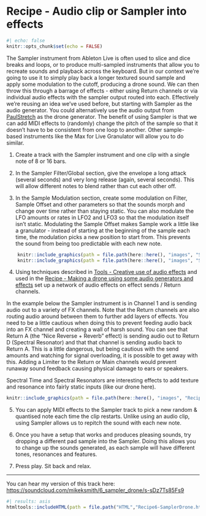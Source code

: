 # Recipe - Audio clip or Sampler into effects {#Chapter-020-Recipe-Sampler_drone}

```r
#| echo: false
knitr::opts_chunk$set(echo = FALSE)
```
  
The Sampler instrument from Ableton Live is often used to slice and dice breaks
and loops, or to produce multi-sampled instruments that allow you to recreate
sounds and playback across the keyboard. But in our context we're going to use
it to simply play back a longer textured sound sample and apply some modulation
to the cutoff, producing a drone sound. We can then throw this through a barrage
of effects - either using Return channels or via individual audio effects with
the sampler output routed into each. Effectively we're reusing an idea we've
used before, but starting with Sampler as the audio generator. You could
alternatively use the audio output from 
[PaulStretch](#Chapter-016-Tools-PaulStretch)
as the drone generator. The
benefit of using Sampler is that we can add MIDI effects to (randomly) change
the pitch of the sample so that it doesn't have to be consistent from one loop
to another. Other sample-based instruments like the Max for Live Granulator will allow you to do
similar.

1.  Create a track with the Sampler instrument and one clip with a single note of 8 or 16 bars.

2.  In the Sampler Filter/Global section, give the envelope a long attack
(several seconds) and very long release (again, several seconds). This will
allow different notes to blend rather than cut each other off.

3.  In the Sample Modulation section, create some modulation on Filter, Sample
Offset and other parameters so that the sounds morph and change over time rather
than staying static. You can also modulate the LFO amounts or rates in LFO2 and
LFO3 so that the modulation itself isn't static. Modulating the Sample Offset
makes Sample work a little like a granulator - instead of starting at the
beginning of the sample each time, the modulation picks a new position to start
from. This prevents the sound from being too predictable with each new note.

```r
    knitr::include_graphics(path = file.path(here::here(), "images", "Sampler_Drone_Global.png"))
    knitr::include_graphics(path = file.path(here::here(), "images", "Sampler_Drone_Modulation.png"))
```

4.  Using techniques described in 
[Tools - Creative use of audio effects](#Chapter-015-Tools-Audio_Effects)
 and used in the
[Recipe - Making a drone using some audio generators and effects](#Chapter-017-Recipe-Audio_generators_drone)
 set up a network of audio effects on effect
sends / Return channels.

In the example below the Sampler instrument is in Channel 1 and is sending audio
out to a variety of FX channels. Note that the Return channels are also routing
audio around between them to further add layers of effects. You need to be a
little cautious when doing this to prevent feeding audio back into an FX channel
and creating a wall of harsh sound. You can see that Return A (the "Nice Reverse
+ Reverb" effect) is sending audio out to Return D (Spectral Resonator) and that
that channel is sending audio back to Return A. This is a little dangerous, but
being cautious with the send amounts and watching for signal overloading, it is
possible to get away with this. Adding a Limiter to the Return or Main channels would prevent runaway sound feedback causing physical damage to ears or speakers.

Spectral Time and Spectral Resonators are
interesting effects to add texture and resonance into fairly static inputs (like
our drone here).

```r
knitr::include_graphics(path = file.path(here::here(), "images", "Recipe-Sampler_drone.png"))
```

5.  You can apply MIDI effects to the Sampler track to pick a new random &
quantised note each time the clip restarts. Unlike using an audio clip, using
Sampler allows us to repitch the sound with each new note.

6.  Once you have a setup that works and produces pleasing sounds, try dropping
a different pad sample into the Sampler. Doing this allows you to change up the
sounds generated, as each sample will have different tones, resonances and
features.

7.  Press play. Sit back and relax.

------------------------------------------------------------------------

You can hear my version of this track here: <https://soundcloud.com/mikeksmith/6_sampler_drone/s-sDz7Ts85Fs9>

```r
#| results: asis
htmltools::includeHTML(path = file.path("HTML","Recipe6-SamplerDrone.html"))
```
